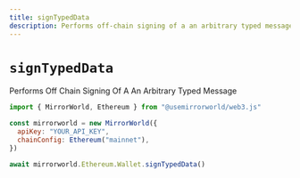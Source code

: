 ```yaml
---
title: signTypedData
description: Performs off-chain signing of a an arbitrary typed message
---
```


# `signTypedData`

Performs Off Chain Signing Of A An Arbitrary Typed Message

```js
import { MirrorWorld, Ethereum } from "@usemirrorworld/web3.js"

const mirrorworld = new MirrorWorld({
  apiKey: "YOUR_API_KEY",
  chainConfig: Ethereum("mainnet"),
})

await mirrorworld.Ethereum.Wallet.signTypedData()
```